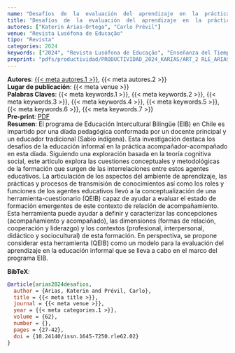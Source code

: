 ```yaml
---
name: "Desafíos  de  la  evaluación  del  aprendizaje  en  la  práctica  del  acompañador-acompañado: el caso de educación intercultural bilingüe en Chile"
title: "Desafíos  de  la  evaluación  del  aprendizaje  en  la  práctica  del  acompañador-acompañado: el caso de educación intercultural bilingüe en Chile"
autores: ["Katerin Arias-Ortega", "Carlo Prévil"]
venue: "Revista Lusófona de Educação"
tipo: "Revista"
categories: 2024
keywords: ["2024", "Revista Lusófona de Educação", "Enseñanza del Tiempo Compartido", "Relación de Apoyo", "Educación Informal", "Aprendizaje Social", "Desarrollo Profesional"]
preprint: "pdfs/productividad/PRODUCTIVIDAD_2024_KARIAS/ART_2 RLE_ARIAS-ORTEGA ET AL_2024_SCOPUS.pdf"
---
```

**Autores**: [{{< meta autores.1 >}}](../members/current/Katerin Arias-Ortega.qmd), {{< meta autores.2 >}}    
**Lugar de publicación**: {{< meta venue >}}     
**Palabras Claves**: {{< meta keywords.1 >}}, {{< meta keywords.2 >}}, {{< meta keywords.3 >}}, {{< meta keywords.4 >}}, {{< meta keywords.5 >}}, {{< meta keywords.6 >}}, {{< meta keywords.7 >}}    
**Pre-print**: [PDF](../{{< meta preprint >}})    
**Resumen**: El programa de Educación Intercultural Bilingüe (EIB) en Chile es impartido por una díada pedagógica conformada por un docente principal y un educador tradicional (Sabio indígena). Esta investigación destaca los desafíos de la educación informal en la práctica acompañador-acompañado en esta díada. Siguiendo una exploración basada en la teoría cognitiva social, este artículo explora las cuestiones conceptuales y metodológicas de la formación que surgen de las interrelaciones entre estos agentes educativos. La articulación de los aspectos del ambiente de aprendizaje, las prácticas y procesos de transmisión de conocimientos así como los roles y funciones de los agentes educativos llevó a la conceptualización de una herramienta-cuestionario (QEIB) capaz de ayudar a evaluar el estado de formación emergentes de este contexto de relación de acompañamiento. Esta herramienta puede ayudar a definir y caracterizar las concepciones (acompañamiento y acompañado), las dimensiones (formas de relación, cooperación y liderazgo) y los contextos (profesional, interpersonal, didáctico y sociocultural) de esta formación. En perspectiva, se propone considerar esta herramienta (QEIB) como un modelo para la evaluación del aprendizaje en la educación informal que se lleva a cabo en el marco del programa EIB.


**BibTeX**:
```bibtex
@article{arias2024desafios,
  author = {Arias, Katerin and Prévil, Carlo},
  title = {{< meta title >}},
  journal = {{< meta venue >}},
  year = {{< meta categories.1 >}},
  volume = {62},
  number = {},
  pages = {27-42},
  doi = {10.24140/issn.1645-7250.rle62.02}
}
```
